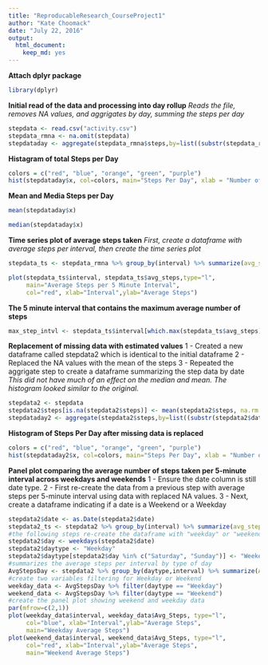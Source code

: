 ---
title: "ReproducableResearch_CourseProject1"
author: "Kate Choomack"
date: "July 22, 2016"
output: 
  html_document: 
    keep_md: yes
---
**Attach dplyr package**
```{r, echo=FALSE}
library(dplyr)
```

**Initial read of the data and processing into day rollup**
*Reads the file, removes NA values, and aggrigates by day, summing the steps per day*

```{r}
stepdata <- read.csv("activity.csv")
stepdata_rmna <- na.omit(stepdata)
stepdataday <- aggregate(stepdata_rmna$steps,by=list((substr(stepdata_rmna$date,1,30))),sum)
```

**Histagram of total Steps per Day**

```{r}
colors = c("red", "blue", "orange", "green", "purple")
hist(stepdataday$x, col=colors, main="Steps Per Day", xlab = "Number of Steps")
```

**Mean and Media Steps per Day**

```{r}
mean(stepdataday$x)

median(stepdataday$x)
```

**Time series plot of average steps taken**
*First, create a dataframe with average steps per interval, then create the time series plot*

```{r}

stepdata_ts <- stepdata_rmna %>% group_by(interval) %>% summarize(avg_steps=mean(steps))

plot(stepdata_ts$interval, stepdata_ts$avg_steps,type="l",
     main="Average Steps per 5 Minute Interval", 
     col="red", xlab="Interval",ylab="Average Steps")
```

**The 5 minute interval that contains the maximum average number of steps**

```{r}
max_step_intvl <- stepdata_ts$interval[which.max(stepdata_ts$avg_steps)]
```

**Replacement of missing data with estimated values**
1 - Created a new dataframe called stepdata2 which is identical to the initial dataframe
2 - Replaced the NA values with the mean of the steps
3 - Repeated the aggrigate step to create a dataframe summarizing the step data by date
*This did not have much of an effect on the median and mean.  The histogram looked similar to the original.*

```{r}
stepdata2 <- stepdata
stepdata2$steps[is.na(stepdata2$steps)] <- mean(stepdata2$steps, na.rm = TRUE)
stepdataday2 <- aggregate(stepdata2$steps,by=list((substr(stepdata2$date,1,30))),sum)
```

**Histogram of Steps Per Day after missing data is replaced**

```{r}
colors = c("red", "blue", "orange", "green", "purple")
hist(stepdataday2$x, col=colors, main="Steps Per Day", xlab = "Number of Steps")
```
**Panel plot comparing the average number of steps taken per 5-minute interval across weekdays and weekends**
1 - Ensure the date column is still date type.
2 - First re-create the data from a previous step with average steps per 5-minute interval using 
data with replaced NA values.
3 - Next, create a dataframe indicating if a date is a Weekend or a Weekday

```{r}
stepdata2$date <- as.Date(stepdata2$date)
stepdata2_ts <- stepdata2 %>% group_by(interval) %>% summarize(avg_steps=mean(steps))
#the following steps re-create the dataframe with "weekday" or "weekend" for the date
stepdata2$day <- weekdays(stepdata2$date)
stepdata2$daytype <- "Weekday"
stepdata2$daytype[stepdata2$day %in% c("Saturday", "Sunday")] <- "Weekend"
#summarizes the average steps per interval by type of day
AvgStepsDay <- stepdata2 %>% group_by(daytype,interval) %>% summarize(Avg_Steps=mean(steps))
#create two variables filtering for Weekday or Weekend
weekday_data <- AvgStepsDay %>% filter(daytype == "Weekday")
weekend_data <- AvgStepsDay %>% filter(daytype == "Weekend")
#create the panel plot showing weekend and weekday data
par(mfrow=c(2,1))
plot(weekday_data$interval, weekday_data$Avg_Steps, type="l", 
     col="blue", xlab="Interval",ylab="Average Steps",
     main="Weekday Average Steps")
plot(weekend_data$interval, weekend_data$Avg_Steps, type="l", 
     col="red", xlab="Interval",ylab="Average Steps",
     main="Weekend Average Steps")
```




